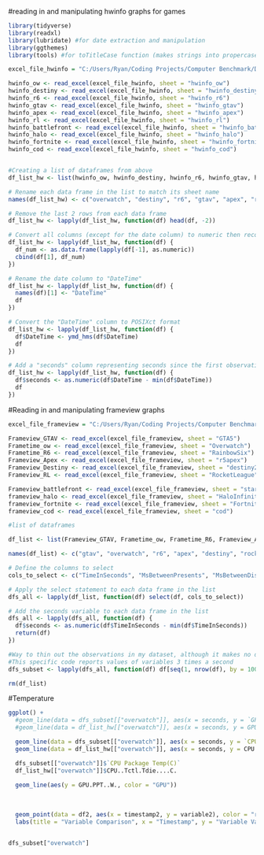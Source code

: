 #reading in and manipulating hwinfo graphs for games
```r
library(tidyverse)
library(readxl)
library(lubridate) #for date extraction and manipulation
library(ggthemes)
library(tools) #for toTitleCase function (makes strings into propercase)

excel_file_hwinfo = "C:/Users/Ryan/Coding Projects/Computer Benchmark/Data/hwinfo_test.xlsx"

hwinfo_ow <- read_excel(excel_file_hwinfo, sheet = "hwinfo_ow")
hwinfo_destiny <- read_excel(excel_file_hwinfo, sheet = "hwinfo_destiny")
hwinfo_r6 <- read_excel(excel_file_hwinfo, sheet = "hwinfo_r6")
hwinfo_gtav <- read_excel(excel_file_hwinfo, sheet = "hwinfo_gtav")
hwinfo_apex <- read_excel(excel_file_hwinfo, sheet = "hwinfo_apex")
hwinfo_rl <- read_excel(excel_file_hwinfo, sheet = "hwinfo_rl")
hwinfo_battlefront <- read_excel(excel_file_hwinfo, sheet = "hwinfo_battlefront")
hwinfo_halo <- read_excel(excel_file_hwinfo, sheet = "hwinfo_halo")
hwinfo_fortnite <- read_excel(excel_file_hwinfo, sheet = "hwinfo_fortnite")
hwinfo_cod <- read_excel(excel_file_hwinfo, sheet = "hwinfo_cod")


#Creating a list of dataframes from above  
df_list_hw <- list(hwinfo_ow, hwinfo_destiny, hwinfo_r6, hwinfo_gtav, hwinfo_apex, hwinfo_rl, hwinfo_battlefront, hwinfo_halo, hwinfo_fortnite, hwinfo_cod)

# Rename each data frame in the list to match its sheet name
names(df_list_hw) <- c("overwatch", "destiny", "r6", "gtav", "apex", "rocket_league", "battlefront", "halo", "fortnite", "cod")

# Remove the last 2 rows from each data frame
df_list_hw <- lapply(df_list_hw, function(df) head(df, -2))

# Convert all columns (except for the date column) to numeric then recombines original date variable to numeric dataset
df_list_hw <- lapply(df_list_hw, function(df) {
  df_num <- as.data.frame(lapply(df[-1], as.numeric))
  cbind(df[1], df_num)
})

# Rename the date column to "DateTime"
df_list_hw <- lapply(df_list_hw, function(df) {
  names(df)[1] <- "DateTime"
  df
})

# Convert the "DateTime" column to POSIXct format
df_list_hw <- lapply(df_list_hw, function(df) {
  df$DateTime <- ymd_hms(df$DateTime)
  df
})

# Add a "seconds" column representing seconds since the first observation
df_list_hw <- lapply(df_list_hw, function(df) {
  df$seconds <- as.numeric(df$DateTime - min(df$DateTime))
  df
})
```


#Reading in and manipulating frameview graphs 
```r
excel_file_frameview = "C:/Users/Ryan/Coding Projects/Computer Benchmark/Data/frameview_files.xlsx"

Frameview_GTAV <- read_excel(excel_file_frameview, sheet = "GTA5")
Frametime_ow <- read_excel(excel_file_frameview, sheet = "Overwatch")
Frametime_R6 <- read_excel(excel_file_frameview, sheet = "RainbowSix")
Frameview_Apex <- read_excel(excel_file_frameview, sheet = "r5apex")
Frameview_Destiny <- read_excel(excel_file_frameview, sheet = "destiny2")
Frameview_RL <- read_excel(excel_file_frameview, sheet = "RocketLeague")

Frameview_battlefront <- read_excel(excel_file_frameview, sheet = "starwarsbattlefrontii")
frameview_halo <- read_excel(excel_file_frameview, sheet = "HaloInfinite")
frameview_fortnite <- read_excel(excel_file_frameview, sheet = "FortniteClient")
frameview_cod <- read_excel(excel_file_frameview, sheet = "cod")

#list of dataframes 

df_list <- list(Frameview_GTAV, Frametime_ow, Frametime_R6, Frameview_Apex, Frameview_Destiny, Frameview_RL, Frameview_battlefront, frameview_halo, frameview_fortnite, frameview_cod)

names(df_list) <- c("gtav", "overwatch", "r6", "apex", "destiny", "rocket_league", "battlefront", "halo", "fortnite", "cod")

# Define the columns to select
cols_to_select <- c("TimeInSeconds", "MsBetweenPresents", "MsBetweenDisplayChange", "GPU1Clk(MHz)", "GPU1Util(%)", "GPU1Temp(C)", "AMDPwr(W) (API)", "CPUClk(MHz)", "CPUUtil(%)", "CPU Package Temp(C)", "CPU Package Power(W)")

# Apply the select statement to each data frame in the list
dfs_all <- lapply(df_list, function(df) select(df, cols_to_select))

# Add the seconds variable to each data frame in the list
dfs_all <- lapply(dfs_all, function(df) {
  df$seconds <- as.numeric(df$TimeInSeconds - min(df$TimeInSeconds))
  return(df)
})

#Way to thin out the observations in my dataset, although it makes no difference at large time intervals, once we zoom in on a specific time thinning out the data helps to smooth the time series graph and avoids it being so jagged  
#This specific code reports values of variables 3 times a second 
dfs_subset <- lapply(dfs_all, function(df) df[seq(1, nrow(df), by = 100), ])

rm(df_list)
```

#Temperature
```r
ggplot() +
  #geom_line(data = dfs_subset[["overwatch"]], aes(x = seconds, y = `GPU1Temp(C)`, color = "blue")) +
  #geom_line(data = df_list_hw[["overwatch"]], aes(x = seconds, y = GPU.Temperature...C., color = "red")) +

  geom_line(data = dfs_subset[["overwatch"]], aes(x = seconds, y = `CPU Package Temp(C)`), color = "red") +
  geom_line(data = df_list_hw[["overwatch"]], aes(x = seconds, y = CPU..Tctl.Tdie....C.))

  dfs_subset[["overwatch"]]$`CPU Package Temp(C)`
  df_list_hw[["overwatch"]]$CPU..Tctl.Tdie....C.
  
  geom_line(aes(y = GPU.PPT..W., color = "GPU"))
  
  
  
  geom_point(data = df2, aes(x = timestamp2, y = variable2), color = "red") +
  labs(title = "Variable Comparison", x = "Timestamp", y = "Variable Value")


dfs_subset["overwatch"]
```


